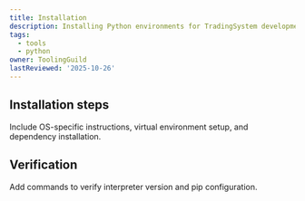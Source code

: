 ```yaml
---
title: Installation
description: Installing Python environments for TradingSystem development.
tags:
  - tools
  - python
owner: ToolingGuild
lastReviewed: '2025-10-26'
---
```

## Installation steps

Include OS-specific instructions, virtual environment setup, and dependency installation.

## Verification

Add commands to verify interpreter version and pip configuration.
